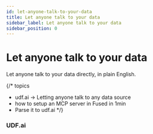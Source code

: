 ```yaml
---
id: let-anyone-talk-to-your-data
title: Let anyone talk to your data
sidebar_label: Let anyone talk to your data
sidebar_position: 0
---
```


# Let anyone talk to your data

Let anyone talk to your data directly, in plain English.

{/* topics
- udf.ai -> Letting anyone talk to any data source
- how to setup an MCP server in Fused in 1min
- Parse it to udf.ai
 */}

### UDF.ai

